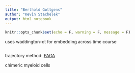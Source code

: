 ```yaml
---
title: "Berthold Gottgens"
author: "Kevin Stachelek"
output: html_notebook
---
```


```r
knitr::opts_chunk$set(echo = F, warning = F, message = F)
```


uses waddington-ot for embedding across time course 

```r

```

trajectory method: [PAGA](https://www.biorxiv.org/content/early/2018/11/04/208819)

chimeric myeloid cells 